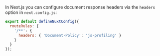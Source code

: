 In Next.js you can configure document response headers via the `headers` option in `next.config.js`:

```javascript {tabTitle:ESM} {filename:nuxt.config.ts}
export default defineNuxtConfig({
  routeRules: {
    '/**': {
      headers: { 'Document-Policy': 'js-profiling' }
    }
  }
});
```

